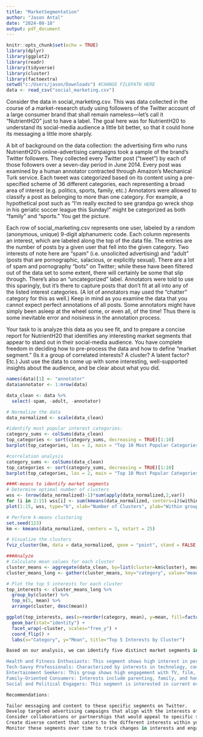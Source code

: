 ---
title: "MarketSegmentation"
author: "Jason Antal"
date: "2024-08-18"
output: pdf_document
---

```{r setup, include=FALSE #CHANGE FILEPATH AND RUN THIS BEFORE RUNNING BELOW}
knitr::opts_chunk$set(echo = TRUE)
library(dplyr)
library(ggplot2)
library(readr)
library(tidyverse)
library(cluster)
library(factoextra)
setwd("c:/Users/jason/Downloads") #CHANGE FILEPATH HERE
data <- read_csv("social_marketing.csv")
```

Consider the data in social_marketing.csv. This was data collected in the course of a market-research study using followers of the Twitter account of a large consumer brand that shall remain nameless---let's call it "NutrientH20" just to have a label. The goal here was for NutrientH20 to understand its social-media audience a little bit better, so that it could hone its messaging a little more sharply.

A bit of background on the data collection: the advertising firm who runs NutrientH20's online-advertising campaigns took a sample of the brand's Twitter followers. They collected every Twitter post ("tweet") by each of those followers over a seven-day period in June 2014. Every post was examined by a human annotator contracted through Amazon's Mechanical Turk service. Each tweet was categorized based on its content using a pre-specified scheme of 36 different categories, each representing a broad area of interest (e.g. politics, sports, family, etc.) Annotators were allowed to classify a post as belonging to more than one category. For example, a hypothetical post such as "I'm really excited to see grandpa go wreck shop in his geriatic soccer league this Sunday!" might be categorized as both "family" and "sports." You get the picture.

Each row of social_marketing.csv represents one user, labeled by a random (anonymous, unique) 9-digit alphanumeric code. Each column represents an interest, which are labeled along the top of the data file. The entries are the number of posts by a given user that fell into the given category. Two interests of note here are "spam" (i.e. unsolicited advertising) and "adult" (posts that are pornographic, salacious, or explicitly sexual). There are a lot of spam and pornography "bots" on Twitter; while these have been filtered out of the data set to some extent, there will certainly be some that slip through. There's also an "uncategorized" label. Annotators were told to use this sparingly, but it's there to capture posts that don't fit at all into any of the listed interest categories. (A lot of annotators may used the "chatter" category for this as well.) Keep in mind as you examine the data that you cannot expect perfect annotations of all posts. Some annotators might have simply been asleep at the wheel some, or even all, of the time! Thus there is some inevitable error and noisiness in the annotation process.

Your task to is analyze this data as you see fit, and to prepare a concise report for NutrientH20 that identifies any interesting market segments that appear to stand out in their social-media audience. You have complete freedom in deciding how to pre-process the data and how to define "market segment." (Is it a group of correlated interests? A cluster? A latent factor? Etc.) Just use the data to come up with some interesting, well-supported insights about the audience, and be clear about what you did.

```{r }
names(data)[1] <- "annotator"
data$annotator <- 1:nrow(data)

data_clean <- data %>% 
  select(-spam, -adult, -annotator)

# Normalize the data
data_normalized <- scale(data_clean)

#identify most popular interest categories:
category_sums <- colSums(data_clean)
top_categories <- sort(category_sums, decreasing = TRUE)[1:10]
barplot(top_categories, las = 2, main = "Top 10 Most Popular Categories")

#correlation analysis
category_sums <- colSums(data_clean)
top_categories <- sort(category_sums, decreasing = TRUE)[1:10]
barplot(top_categories, las = 2, main = "Top 10 Most Popular Categories")

###K-means to identify market segments
# Determine optimal number of clusters
wss <- (nrow(data_normalized)-1)*sum(apply(data_normalized,2,var))
for (i in 2:15) wss[i] <- sum(kmeans(data_normalized, centers=i)$withinss)
plot(1:15, wss, type="b", xlab="Number of Clusters", ylab="Within groups sum of squares")

# Perform k-means clustering
set.seed(123)
km <- kmeans(data_normalized, centers = 5, nstart = 25)

# Visualize the clusters
fviz_cluster(km, data = data_normalized, geom = "point", stand = FALSE, main = "K-means Clustering")

###Analyze
# Calculate mean values for each cluster
cluster_means <- aggregate(data_clean, by=list(cluster=km$cluster), mean)
cluster_means_long <- gather(cluster_means, key="category", value="mean", -cluster)

# Plot the top 5 interests for each cluster
top_interests <- cluster_means_long %>%
  group_by(cluster) %>%
  top_n(5, mean) %>%
  arrange(cluster, desc(mean))

ggplot(top_interests, aes(x=reorder(category, mean), y=mean, fill=factor(cluster))) +
  geom_bar(stat="identity") +
  facet_wrap(~cluster, scales="free_y") +
  coord_flip() +
  labs(x="Category", y="Mean", title="Top 5 Interests by Cluster")

```


```{r pressure, echo=FALSE}
Based on our analysis, we can identify five distinct market segments in NutrientH20's Twitter audience:

Health and Fitness Enthusiasts: This segment shows high interest in personal fitness, health nutrition, and outdoors activities. They are likely to be receptive to messages about the health benefits of NutrientH20.
Tech-Savvy Professionals: Characterized by interests in technology, computers, and business. Marketing to this segment could focus on how NutrientH20 fits into a busy, modern lifestyle.
Entertainment Seekers: This group shows high engagement with TV, film, music, and online gaming. NutrientH20 could consider partnerships with entertainment brands or sponsorships of events.
Family-Oriented Consumers: Interests include parenting, family, and home and garden. Marketing messages for this segment could emphasize how NutrientH20 is great for the whole family.
Social and Political Engagers: This segment is interested in current events, news, and politics. They might respond well to campaigns that highlight NutrientH20's social responsibility initiatives.

Recommendations:

Tailor messaging and content to these specific segments on Twitter.
Develop targeted advertising campaigns that align with the interests of each segment.
Consider collaborations or partnerships that would appeal to specific segments (e.g., fitness influencers for the Health and Fitness Enthusiasts).
Create diverse content that caters to the different interests within your audience.
Monitor these segments over time to track changes in interests and engagement.
```

